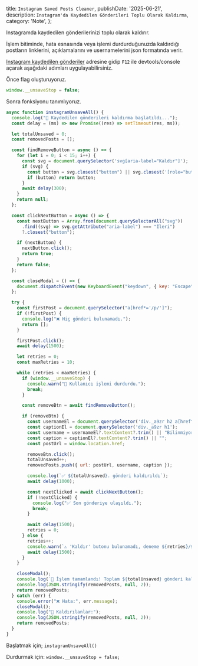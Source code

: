   title: `Instagram Saved Posts Cleaner`,
  publishDate: '2025-06-21',
  description: `Instagram'da Kaydedilen Gönderileri Toplu Olarak Kaldırma`,
  category: 'Note',
};

Instagramda kaydedilen gönderilerinizi toplu olarak kaldırır.

İşlem bitiminde, hata esnasında veya işlemi durdurduğunuzda kaldırdığı postların linklerini, açıklamalarını ve usernamelerini json formatında verir.

[Instagram kaydedilen gönderiler](https://www.instagram.com/username/saved/all-posts/) adresine gidip `F12` ile devtools/console açarak aşağıdaki adımları uygulayabilirsiniz.

Önce flag oluşturuyoruz.

```javascript
window.__unsaveStop = false;
```

Sonra fonksiyonu tanımlıyoruz.

```javascript/filename=instagram-unsave-all.js
async function instagramUnsaveAll() {
  console.log("🚀 Kaydedilen gönderileri kaldırma başlatıldı...");
  const delay = (ms) => new Promise((res) => setTimeout(res, ms));

  let totalUnsaved = 0;
  const removedPosts = [];

  const findRemoveButton = async () => {
    for (let i = 0; i < 15; i++) {
      const svg = document.querySelector('svg[aria-label="Kaldır"]');
      if (svg) {
        const button = svg.closest("button") || svg.closest('[role="button"]');
        if (button) return button;
      }
      await delay(300);
    }
    return null;
  };

  const clickNextButton = async () => {
    const nextButton = Array.from(document.querySelectorAll("svg"))
      .find((svg) => svg.getAttribute("aria-label") === "İleri")
      ?.closest("button");

    if (nextButton) {
      nextButton.click();
      return true;
    }
    return false;
  };

  const closeModal = () => {
    document.dispatchEvent(new KeyboardEvent("keydown", { key: "Escape", keyCode: 27 }));
  };

  try {
    const firstPost = document.querySelector("a[href*='/p/']");
    if (!firstPost) {
      console.log("❌ Hiç gönderi bulunamadı.");
      return [];
    }

    firstPost.click();
    await delay(1500);

    let retries = 0;
    const maxRetries = 10;

    while (retries < maxRetries) {
      if (window.__unsaveStop) {
        console.warn("🛑 Kullanıcı işlemi durdurdu.");
        break;
      }

      const removeBtn = await findRemoveButton();

      if (removeBtn) {
        const usernameEl = document.querySelector('div._a9zr h2 a[href^="/"]');
        const captionEl = document.querySelector('div._a9zr h1');
        const username = usernameEl?.textContent?.trim() || "Bilinmiyor";
        const caption = captionEl?.textContent?.trim() || "";
        const postUrl = window.location.href;

        removeBtn.click();
        totalUnsaved++;
        removedPosts.push({ url: postUrl, username, caption });

        console.log(`✅ ${totalUnsaved}. gönderi kaldırıldı`);
        await delay(1000);

        const nextClicked = await clickNextButton();
        if (!nextClicked) {
          console.log("✅ Son gönderiye ulaşıldı.");
          break;
        }

        await delay(1500);
        retries = 0;
      } else {
        retries++;
        console.warn(`⚠️ 'Kaldır' butonu bulunamadı, deneme ${retries}/${maxRetries}`);
        await delay(1500);
      }
    }

    closeModal();
    console.log(`🎉 İşlem tamamlandı! Toplam ${totalUnsaved} gönderi kaldırıldı.`);
    console.log(JSON.stringify(removedPosts, null, 2));
    return removedPosts;
  } catch (err) {
    console.error("❌ Hata:", err.message);
    closeModal();
    console.log("📝 Kaldırılanlar:");
    console.log(JSON.stringify(removedPosts, null, 2));
    return removedPosts;
  }
}
```

Başlatmak için; `instagramUnsaveAll()`

Durdurmak için: `window.__unsaveStop = false;`
